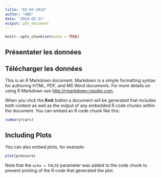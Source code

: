 ```yaml
---
title: "02-04-2018"
author: "ABD"
date: "2024-02-22"
output: pdf_document
---
```


```r
knitr::opts_chunk$set(echo = TRUE)
```

## Présentater les données



## Télécharger les données

This is an R Markdown document. Markdown is a simple formatting syntax for authoring HTML, PDF, and MS Word documents. For more details on using R Markdown see <http://rmarkdown.rstudio.com>.

When you click the **Knit** button a document will be generated that includes both content as well as the output of any embedded R code chunks within the document. You can embed an R code chunk like this:

```r
summary(cars)
```

## Including Plots

You can also embed plots, for example:

```r
plot(pressure)
```

Note that the `echo = FALSE` parameter was added to the code chunk to prevent printing of the R code that generated the plot.
